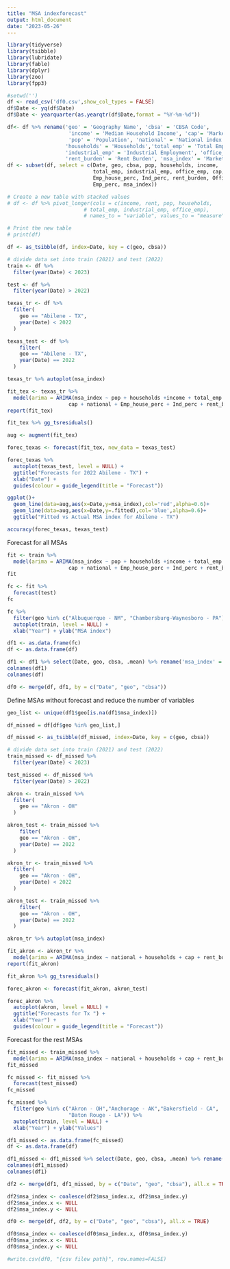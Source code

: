 ```yaml
---
title: "MSA indexforecast"
output: html_document
date: "2023-05-26"
---
```


```r
library(tidyverse)
library(tsibble)
library(lubridate)
library(fable)
library(dplyr)
library(zoo)
library(fpp3)
```

```r
#setwd('')
df <- read_csv('df0.csv',show_col_types = FALSE)
df$Date <- yq(df$Date)
df$Date <- yearquarter(as.yearqtr(df$Date,format = "%Y-%m-%d"))

df<- df %>% rename('geo' = 'Geography Name', 'cbsa' = 'CBSA Code',
                    'income' = 'Median Household Income', 'cap'= 'Market Cap Rate',
                    'pop' = 'Population', 'national' = 'National index',
                   'households' = 'Households','total_emp' = 'Total Employment',
                   'industrial_emp' = 'Industrial Employment', 'office_emp' = 'Office Employment',
                   'rent_burden' = 'Rent Burden', 'msa_index' = 'Market Sale Price Index')
df <- subset(df, select = c(Date, geo, cbsa, pop, households, income,  
                            total_emp, industrial_emp, office_emp, cap, national,
                            Emp_house_perc, Ind_perc, rent_burden, Office_perc,
                            Emp_perc, msa_index))
```


```r
# Create a new table with stacked values
# df <- df %>% pivot_longer(cols = c(income, rent, pop, households, 
                         # total_emp, industrial_emp, office_emp), 
                         # names_to = "variable", values_to = "measure")

# Print the new table
# print(df)
```

```r
df <- as_tsibble(df, index=Date, key = c(geo, cbsa))
```

```r
# divide data set into train (2021) and test (2022)
train <- df %>% 
  filter(year(Date) < 2023)

test <- df %>% 
  filter(year(Date) > 2022)
```


```r
texas_tr <- df %>%
  filter(
    geo == "Abilene - TX",
    year(Date) < 2022
  )

texas_test <- df %>%
    filter(
    geo == "Abilene - TX",
    year(Date) == 2022
  )
```

```r
texas_tr %>% autoplot(msa_index)
```


```r
fit_tex <- texas_tr %>%
  model(arima = ARIMA(msa_index ~ pop + households +income + total_emp + industrial_emp + office_emp +
                    cap + national + Emp_house_perc + Ind_perc + rent_burden + Office_perc + Emp_perc))
report(fit_tex)

fit_tex %>% gg_tsresiduals()
```
```r
aug <- augment(fit_tex)
```

```r
forec_texas <- forecast(fit_tex, new_data = texas_test)

forec_texas %>%
  autoplot(texas_test, level = NULL) +
  ggtitle("Forecasts for 2022 Abilene - TX") + 
  xlab("Date") +
  guides(colour = guide_legend(title = "Forecast"))

```
```r
ggplot()+
  geom_line(data=aug,aes(x=Date,y=msa_index),col='red',alpha=0.6)+
  geom_line(data=aug,aes(x=Date,y=.fitted),col='blue',alpha=0.6)+
  ggtitle("Fitted vs Actual MSA index for Abilene - TX")
```

```r
accuracy(forec_texas, texas_test)
```

Forecast for all MSAs
```r
fit <- train %>%
  model(arima = ARIMA(msa_index ~ pop + households +income + total_emp + industrial_emp + office_emp +
                    cap + national + Emp_house_perc + Ind_perc + rent_burden + Office_perc + Emp_perc))
fit
```

```r
fc <- fit %>%
  forecast(test)
fc
```

```r
fc %>%
  filter(geo %in% c("Albuquerque - NM", "Chambersburg-Waynesboro - PA")) %>%
  autoplot(train, level = NULL) +
  xlab("Year") + ylab("MSA index")
```

```r
df1 <- as.data.frame(fc)
df <- as.data.frame(df)
```

```r

df1 <- df1 %>% select(Date, geo, cbsa, .mean) %>% rename('msa_index' = '.mean')
colnames(df1)
colnames(df)
```
```r
df0 <- merge(df, df1, by = c("Date", "geo", "cbsa"))
```

Define MSAs without forecast and reduce the number of variables
```r
geo_list <- unique(df1$geo[is.na(df1$msa_index)])
```

```r
df_missed = df[df$geo %in% geo_list,]
```

```r
df_missed <- as_tsibble(df_missed, index=Date, key = c(geo, cbsa))
```

```r
# divide data set into train (2021) and test (2022)
train_missed <- df_missed %>% 
  filter(year(Date) < 2023)

test_missed <- df_missed %>% 
  filter(year(Date) > 2022)
```

```r
akron <- train_missed %>%
  filter(
    geo == "Akron - OH"
  )

akron_test <- train_missed %>%
    filter(
    geo == "Akron - OH",
    year(Date) == 2022
  )

akron_tr <- train_missed %>%
  filter(
    geo == "Akron - OH",
    year(Date) < 2022
  )

akron_test <- train_missed %>%
    filter(
    geo == "Akron - OH",
    year(Date) == 2022
  )
```

```r
akron_tr %>% autoplot(msa_index)
```


```r
fit_akron <- akron_tr %>%
  model(arima = ARIMA(msa_index ~ national + households + cap + rent_burden + income))
report(fit_akron)

fit_akron %>% gg_tsresiduals()
```

```r
forec_akron <- forecast(fit_akron, akron_test)

forec_akron %>%
  autoplot(akron, level = NULL) +
  ggtitle("Forecasts for Tx ") +
  xlab("Year") +
  guides(colour = guide_legend(title = "Forecast"))
```

Forecast for the rest MSAs

```r
fit_missed <- train_missed %>%
  model(arima = ARIMA(msa_index ~ national + households + cap + rent_burden + income))
fit_missed
```
```r
fc_missed <- fit_missed %>%
  forecast(test_missed)
fc_missed
```

```r
fc_missed %>%
  filter(geo %in% c("Akron - OH","Anchorage - AK","Bakersfield - CA",
                    "Baton Rouge - LA")) %>%
  autoplot(train, level = NULL) +
  xlab("Year") + ylab("Values")
```


```r
df1_missed <- as.data.frame(fc_missed)
df <- as.data.frame(df)
```

```r

df1_missed <- df1_missed %>% select(Date, geo, cbsa, .mean) %>% rename('msa_index' = '.mean')
colnames(df1_missed)
colnames(df1)
```

```r
df2 <- merge(df1, df1_missed, by = c("Date", "geo", "cbsa"), all.x = TRUE)
```

```r
df2$msa_index <- coalesce(df2$msa_index.x, df2$msa_index.y)
df2$msa_index.x <- NULL
df2$msa_index.y <- NULL
```

```r
df0 <- merge(df, df2, by = c("Date", "geo", "cbsa"), all.x = TRUE)
```

```r
df0$msa_index <- coalesce(df0$msa_index.x, df0$msa_index.y)
df0$msa_index.x <- NULL
df0$msa_index.y <- NULL
```

```r
#write.csv(df0, "{csv filew path}", row.names=FALSE)
```
